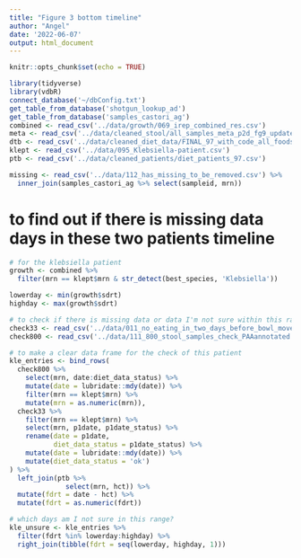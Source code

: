 ```yaml
---
title: "Figure 3 bottom timeline"
author: "Angel"
date: '2022-06-07'
output: html_document
---
```


```r
knitr::opts_chunk$set(echo = TRUE)
```

```r
library(tidyverse)
library(vdbR)
connect_database('~/dbConfig.txt')
get_table_from_database('shotgun_lookup_ad')
get_table_from_database('samples_castori_ag')
combined <- read_csv('../data/growth/069_irep_combined_res.csv')
meta <- read_csv('../data/cleaned_stool/all_samples_meta_p2d_fg9_updated.csv')
dtb <- read_csv('../data/cleaned_diet_data/FINAL_97_with_code_all_foods_drt_with_EN_finalized.csv')
klept <- read_csv('../data/095_Klebsiella-patient.csv')
ptb <- read_csv('../data/cleaned_patients/diet_patients_97.csv')
```

```r
missing <- read_csv('../data/112_has_missing_to_be_removed.csv') %>% 
  inner_join(samples_castori_ag %>% select(sampleid, mrn))
```

# to find out if there is missing data days in these two patients timeline

```r
# for the klebsiella patient
growth <- combined %>% 
  filter(mrn == klept$mrn & str_detect(best_species, 'Klebsiella'))

lowerday <- min(growth$sdrt)
highday <- max(growth$sdrt)

# to check if there is missing data or data I'm not sure within this range
check33 <- read_csv('../data/011_no_eating_in_two_days_before_bowl_movement_PAAannotated.csv')
check800 <- read_csv('../data/111_800_stool_samples_check_PAAannotated.csv')

# to make a clear data frame for the check of this patient
kle_entries <- bind_rows(
  check800 %>% 
    select(mrn, date:diet_data_status) %>% 
    mutate(date = lubridate::mdy(date)) %>% 
    filter(mrn == klept$mrn) %>% 
    mutate(mrn = as.numeric(mrn)),
  check33 %>% 
    filter(mrn == klept$mrn) %>% 
    select(mrn, p1date, p1date_status) %>% 
    rename(date = p1date,
           diet_data_status = p1date_status) %>% 
    mutate(date = lubridate::mdy(date)) %>% 
    mutate(diet_data_status = 'ok')
) %>% 
  left_join(ptb %>% 
              select(mrn, hct)) %>% 
  mutate(fdrt = date - hct) %>% 
  mutate(fdrt = as.numeric(fdrt))

# which days am I not sure in this range?
kle_unsure <- kle_entries %>% 
  filter(fdrt %in% lowerday:highday) %>% 
  right_join(tibble(fdrt = seq(lowerday, highday, 1)))
```

